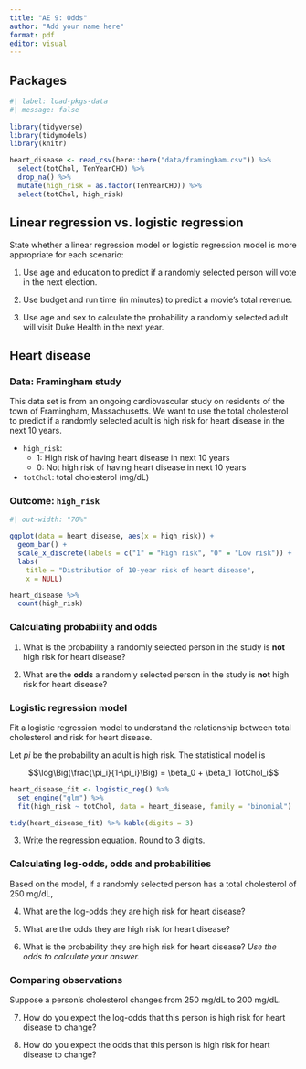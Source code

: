 ```yaml
---
title: "AE 9: Odds"
author: "Add your name here"
format: pdf
editor: visual
---
```


## Packages

```r
#| label: load-pkgs-data
#| message: false
 
library(tidyverse)
library(tidymodels)
library(knitr)

heart_disease <- read_csv(here::here("data/framingham.csv")) %>%
  select(totChol, TenYearCHD) %>%
  drop_na() %>%
  mutate(high_risk = as.factor(TenYearCHD)) %>%
  select(totChol, high_risk)
```

## Linear regression vs. logistic regression

State whether a linear regression model or logistic regression model is more appropriate for each scenario:

1.  Use age and education to predict if a randomly selected person will vote in the next election.

2.  Use budget and run time (in minutes) to predict a movie's total revenue.

3.  Use age and sex to calculate the probability a randomly selected adult will visit Duke Health in the next year.

## Heart disease

### Data: Framingham study

This data set is from an ongoing cardiovascular study on residents of the town of Framingham, Massachusetts.
We want to use the total cholesterol to predict if a randomly selected adult is high risk for heart disease in the next 10 years.

-   `high_risk`:
    -   1: High risk of having heart disease in next 10 years
    -   0: Not high risk of having heart disease in next 10 years
-   `totChol`: total cholesterol (mg/dL)

### Outcome: `high_risk`

```r
#| out-width: "70%"

ggplot(data = heart_disease, aes(x = high_risk)) + 
  geom_bar() + 
  scale_x_discrete(labels = c("1" = "High risk", "0" = "Low risk")) +
  labs(
    title = "Distribution of 10-year risk of heart disease", 
    x = NULL)
```

```r
heart_disease %>%
  count(high_risk)
```

### Calculating probability and odds

1.  What is the probability a randomly selected person in the study is **not** high risk for heart disease?

2.  What are the **odds** a randomly selected person in the study is **not** high risk for heart disease?

### Logistic regression model

Fit a logistic regression model to understand the relationship between total cholesterol and risk for heart disease.

Let $pi$ be the probability an adult is high risk.
The statistical model is

$$\log\Big(\frac{\pi_i}{1-\pi_i}\Big) = \beta_0 + \beta_1 TotChol_i$$

```r
heart_disease_fit <- logistic_reg() %>%
  set_engine("glm") %>%
  fit(high_risk ~ totChol, data = heart_disease, family = "binomial")

tidy(heart_disease_fit) %>% kable(digits = 3)
```

3.  Write the regression equation. Round to 3 digits.

### Calculating log-odds, odds and probabilities

Based on the model, if a randomly selected person has a total cholesterol of 250 mg/dL,

4.  What are the log-odds they are high risk for heart disease?

5.  What are the odds they are high risk for heart disease?

6.  What is the probability they are high risk for heart disease?
    *Use the odds to calculate your answer.*

### Comparing observations

Suppose a person's cholesterol changes from 250 mg/dL to 200 mg/dL.

7.  How do you expect the log-odds that this person is high risk for heart disease to change?

8.  How do you expect the odds that this person is high risk for heart disease to change?
